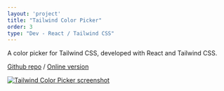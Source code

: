 ```yaml
---
layout: 'project'
title: "Tailwind Color Picker"
order: 3
type: "Dev - React / Tailwind CSS"
---
```


A color picker for Tailwind CSS, developed with React and Tailwind CSS.

[Github repo](https://github.com/Toww/tailwind-color-picker) / [Online version](https://tailwind-color-picker.vercel.app/)

[![Tailwind Color Picker screenshot](/img/tailwind-color-picker/tailwind-color-picker.png)](https://tailwind-color-picker.vercel.app/)




